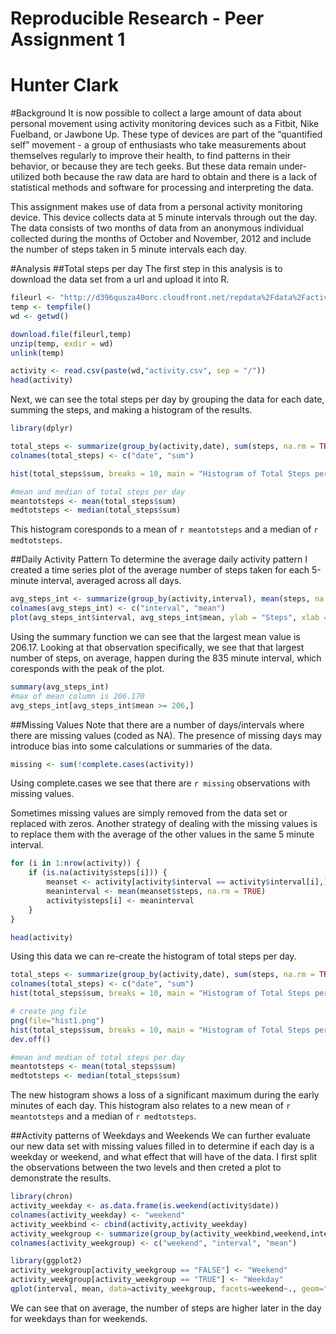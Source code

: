 Reproducible Research - Peer Assignment 1
====================================================================
Hunter Clark
====================================================================


#Background
It is now possible to collect a large amount of data about personal movement using activity monitoring devices such as a Fitbit, Nike Fuelband, or Jawbone Up. These type of devices are part of the "quantified self" movement - a group of enthusiasts who take measurements about themselves regularly to improve their health, to find patterns in their behavior, or because they are tech geeks. But these data remain under-utilized both because the raw data are hard to obtain and there is a lack of statistical methods and software for processing and interpreting the data.

This assignment makes use of data from a personal activity monitoring device. This device collects data at 5 minute intervals through out the day. The data consists of two months of data from an anonymous individual collected during the months of October and November, 2012 and include the number of steps taken in 5 minute intervals each day.

#Analysis
##Total steps per day
The first step in this analysis is to download the data set from a url and upload it into R.

```r
fileurl <- "http://d396qusza40orc.cloudfront.net/repdata%2Fdata%2Factivity.zip"
temp <- tempfile()
wd <- getwd()

download.file(fileurl,temp)
unzip(temp, exdir = wd)
unlink(temp)

activity <- read.csv(paste(wd,"activity.csv", sep = "/"))
head(activity)
```

Next, we can see the total steps per day by grouping the data for each date, summing the steps, and making a histogram of the results.

```r
library(dplyr)
```

```r
total_steps <- summarize(group_by(activity,date), sum(steps, na.rm = TRUE))
colnames(total_steps) <- c("date", "sum")

hist(total_steps$sum, breaks = 10, main = "Histogram of Total Steps per Day", ylab="Frequency (number of days)", xlab="Total Steps per Day")
```

```r
#mean and median of total steps per day
meantotsteps <- mean(total_steps$sum)
medtotsteps <- median(total_steps$sum)
```
This histogram coresponds to a mean of `r meantotsteps` and a median of `r medtotsteps`. 

##Daily Activity Pattern
To determine the average daily activity pattern I created a time series plot of the average number of steps taken for each 5-minute interval, averaged across all days.

```r
avg_steps_int <- summarize(group_by(activity,interval), mean(steps, na.rm = TRUE))
colnames(avg_steps_int) <- c("interval", "mean")
plot(avg_steps_int$interval, avg_steps_int$mean, ylab = "Steps", xlab = "", type = "l", main = "Average steps taken for each 5-min interval, across all days")
```

Using the summary function we can see that the largest mean value is 206.17.  Looking at that observation specifically, we see that that largest number of steps, on average, happen during the 835 minute interval, which coresponds with the peak of the plot. 

```r
summary(avg_steps_int)
#max of mean column is 206.170
avg_steps_int[avg_steps_int$mean >= 206,]
```

##Missing Values
Note that there are a number of days/intervals where there are missing values (coded as NA). The presence of missing days may introduce bias into some calculations or summaries of the data.

```r
missing <- sum(!complete.cases(activity))
```

Using complete.cases we see that there are `r missing` observations with missing values.

Sometimes missing values are simply removed from the data set or replaced with zeros.  Another strategy of dealing with the missing values is to replace them with the average of the other values in the same 5 minute interval.

```r
for (i in 1:nrow(activity)) {
    if (is.na(activity$steps[i])) {
        meanset <- activity[activity$interval == activity$interval[i],]
        meaninterval <- mean(meanset$steps, na.rm = TRUE)
        activity$steps[i] <- meaninterval
    }
}

head(activity)
```

Using this data we can re-create the histogram of total steps per day.

```r
total_steps <- summarize(group_by(activity,date), sum(steps, na.rm = TRUE))
colnames(total_steps) <- c("date", "sum")
hist(total_steps$sum, breaks = 10, main = "Histogram of Total Steps per Day", ylab="Frequency (number of days)", xlab="Total Steps per Day")
```

```r
# create png file
png(file="hist1.png")
hist(total_steps$sum, breaks = 10, main = "Histogram of Total Steps per Day", ylab="Frequency (number of days)", xlab="Total Steps per Day")
dev.off()
```

```r
#mean and median of total steps per day
meantotsteps <- mean(total_steps$sum)
medtotsteps <- median(total_steps$sum)
```
The new histogram shows a loss of a significant maximum during the early minutes of each day.  This histogram also relates to a new mean of `r meantotsteps` and a median of `r medtotsteps`.

##Activity patterns of Weekdays and Weekends
We can further evaluate our new data set with missing values filled in to determine if each day is a weekday or weekend, and what effect that will have of the data.  I first split the observations between the two levels and then creted a plot to demonstrate the results.

```r
library(chron)
activity_weekday <- as.data.frame(is.weekend(activity$date))
colnames(activity_weekday) <- "weekend"
activity_weekbind <- cbind(activity,activity_weekday)
activity_weekgroup <- summarize(group_by(activity_weekbind,weekend,interval), mean(steps))
colnames(activity_weekgroup) <- c("weekend", "interval", "mean")

library(ggplot2)
activity_weekgroup[activity_weekgroup == "FALSE"] <- "Weekend"
activity_weekgroup[activity_weekgroup == "TRUE"] <- "Weekday"
qplot(interval, mean, data=activity_weekgroup, facets=weekend~., geom="line", main="Average steps taken for each 5-min interval, across all days")
```

We can see that on average, the number of steps are higher later in the day for weekdays than for weekends.  



